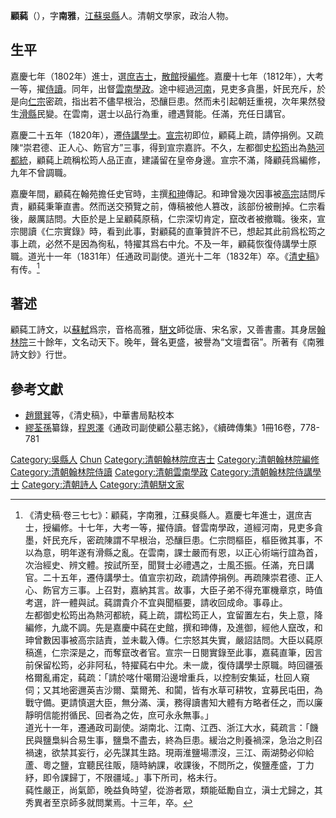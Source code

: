 {{明清人物信息框
| 姓名 = 顧蒓
| 原名 =
| 圖片名稱= 顧蒓.jpg
| 圖片大小 = 180px
| 圖片說明 = 
| 最高職務 = 通政司副使
| 國家 = 大清
| 籍貫 = [[江蘇|江蘇]][[吳縣|吳縣]]
| 族裔 = 漢族
| 字號 = 字南雅
| 諡號 = 
| 出生日期 = [[乾隆|乾隆]]三十年（1765年）
| 出生地點 = [[江蘇|江蘇]][[吳縣|吳縣]]
| 逝世日期 = [[道光|道光]]十二年（1832年）
| 逝世地點 = [[京師|京師]]
| 墓葬 =
| 配偶 =
| 親屬 = 
| 出身 = 
*嘉慶七年壬戌科進士出身
| 經歷 = 
| 著作 =
}}

'''顧蒓'''（{{bd|1765年||1832年|catIdx=Gu}}），字'''南雅'''，[[江蘇|江蘇]][[吳縣|吳縣]]人。清朝文學家，政治人物。

==生平==
嘉慶七年（1802年）進士，選[[庶吉士|庶吉士]]，[[散館|散館]]授[[編修|編修]]。嘉慶十七年（1812年），大考一等，擢[[侍讀|侍讀]]。同年，出督[[雲南|雲南]][[學政|學政]]。途中經過[[河南|河南]]，見吏多貪墨，奸民充斥，於是向[[嘉慶帝|仁宗]]密疏，指出若不儘早根治，恐釀巨患。然而未引起朝廷重視，次年果然發生[[滑縣|滑縣]]民變。在雲南，選士以品行為重，禮遇賢能。任滿，充任日講官。

嘉慶二十五年（1820年），遷[[侍講學士|侍講學士]]。[[道光帝|宣宗]]初即位，顧蒓上疏，請停捐例。又疏陳“崇君德、正人心、飭官方”三事，得到宣宗嘉許。不久，左都御史[[松筠|松筠]]出為[[熱河|熱河]][[都統|都統]]，顧蒓上疏稱松筠人品正直，建議留在皇帝身邊。宣宗不滿，降顧莼爲編修，九年不曾調職。

嘉慶年間，顧蒓在翰苑擔任史官時，主撰[[和珅|和珅]]傳記。和珅曾幾次因事被[[乾隆帝|高宗]]詰問斥責，顧蒓秉筆直書。然而送交預覽之前，傳稿被他人篡改，該部份被刪掉。仁宗看後，嚴厲詰問。大臣於是上呈顧蒓原稿，仁宗深切肯定，竄改者被撤職。後來，宣宗閱讀《仁宗實錄》時，看到此事，對顧蒓的直筆贊許不已，想起其此前爲松筠之事上疏，必然不是因為徇私，特擢其爲右中允。不及一年，顧蒓恢復侍講學士原職。道光十一年（1831年）任通政司副使。道光十二年（1832年）卒。《[[清史稿|清史稿]]》有传。<ref>《清史稿·卷三七七》：顧蒓，字南雅，江蘇吳縣人。嘉慶七年進士，選庶吉士，授編修。十七年，大考一等，擢侍讀。督雲南學政，道經河南，見吏多貪墨，奸民充斥，密疏陳謂不早根治，恐釀巨患。仁宗問樞臣，樞臣微其事，不以為意，明年遂有滑縣之亂。在雲南，課士嚴而有恩，以正心術端行誼為首，次治經史、辨文體。按試所至，聞賢士必禮遇之，士風丕振。任滿，充日講官。二十五年，遷侍講學士。值宣宗初政，疏請停捐例。再疏陳崇君德、正人心、飭官方三事。上召對，嘉納其言。故事，大臣子弟不得充軍機章京，時值考選，許一體與試。蒓謂貴介不宜與聞樞要，請收回成命。事尋止。<br>左都御史松筠出為熱河都統，蒓上疏，謂松筠正人，宜留置左右，失上意，降編修，九歲不調。先是嘉慶中蒓在史館，撰和珅傳，及進御，經他人竄改，和珅曾數因事被高宗詰責，並未載入傳。仁宗怒其失實，嚴詔詰問。大臣以蒓原稿進，仁宗深是之，而奪竄改者官。宣宗一日閱實錄至此事，嘉蒓直筆，因言前保留松筠，必非阿私，特擢蒓右中允。未一歲，復侍講學士原職。時回疆張格爾亂甫定，蒓疏：「請於喀什噶爾沿邊增重兵，以控制安集延，杜回人窺伺；又其地密邇英吉沙爾、葉爾羌、和闐，皆有水草可耕牧，宜募民屯田，為戰守備。更請慎選大臣，無分滿、漢，務得讀書知大體有方略者任之，而以廉靜明信能拊循民、回者為之佐，庶可永永無事。」<br>道光十一年，遷通政司副使。湖南北、江南、江西、浙江大水，蒓疏言：「饑民與鹽梟糾合易生事，鹽梟不盡去，終為巨患。緩治之則養禍深，急治之則召禍速，欲禁其妄行，必先謀其生路。現兩淮鹽場漂沒，三江、兩湖勢必仰給蘆、粵之鹽，宜聽民往販，隨時納課，收課後，不問所之，俟鹽產盛，丁力紓，即令課歸丁，不限疆域。」事下所司，格未行。<br>蒓性嚴正，尚氣節，晚益負時望，從游者眾，類能砥勵自立，滇士尤歸之，其秀異者至京師多就問業焉。十三年，卒。</ref>

==著述==
顧蒓工詩文，以[[蘇軾|蘇軾]]爲宗，音格高雅，[[駢文|駢文]]師從唐、宋名家，又善書畫。其身居[[翰林院|翰林院]]三十餘年，文名动天下。晚年，聲名更盛，被譽為“文壇耆宿”。所著有《南雅詩文鈔》行世。

==參考文獻==
{{reflist}}
*[[趙爾巽|趙爾巽]]等，《清史稿》，中華書局點校本
*[[繆荃孫|繆荃孫]]纂錄，[[程恩澤|程恩澤]]《通政司副使顧公墓志銘》，《續碑傳集》1冊16卷，778-781

{{嘉慶七年壬戌科殿試金榜}}

{{Authority control}}

{{DEFAULTSORT:Gu顧}}
[[Category:吳縣人|Category:吳縣人]]
[[Category:顧姓|Chun]]
[[Category:清朝翰林院庶吉士|Category:清朝翰林院庶吉士]]
[[Category:清朝翰林院編修|Category:清朝翰林院編修]]
[[Category:清朝翰林院侍讀|Category:清朝翰林院侍讀]]
[[Category:清朝雲南學政|Category:清朝雲南學政]]
[[Category:清朝翰林院侍講學士|Category:清朝翰林院侍講學士]]
[[Category:清朝詩人|Category:清朝詩人]]
[[Category:清朝駢文家|Category:清朝駢文家]]